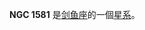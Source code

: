 {{NGCInfoBox|NGCID=NGC 1581|發現者=約翰·弗里德里希·威廉·赫歇爾|發現日期=1834年12月5日|其他編號=ESO 157-26,IRAS04236-5503|曆元=J2000.0|赤經=4時24分44.9秒
|赤緯=-54°56'32"|星座=剑鱼座|星體=星系|星等=12.5|表面亮度=12.8|藍等=13.5}}

'''NGC 1581''' 是[[剑鱼座|剑鱼座]]的一個[[星系|星系]]。

{{星系小作品}}

{{NGCReference|1581}}
{{Catalogs|NGC=1581}}